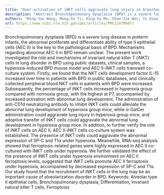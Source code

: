 ```yaml
---
title: "Over-activation of iNKT cells aggravate lung injury in bronchopulmonary dysplasia mice"
description: "Abstract Bronchopulmonary dysplasia (BPD) is a severe lung disease in preterm infants, the abnormal proliferate and differentiate ability of type II epithelial cells (AEC II) is the key to the patholo..."
authors: "Ming-Yan Wang; Meng-Xu Yi; Xing-Yu Mo; Shan-Jie Wei; Yu Qiao; Zheng Zhang; Zhao-Liang Su; Hong-Yan Lu"
url: https://www.ncbi.nlm.nih.gov/pmc/articles/PMC11470607/
---
```


Bronchopulmonary dysplasia (BPD) is a severe lung disease in preterm infants, the abnormal proliferate and differentiate ability of type II epithelial cells (AEC II) is the key to the pathological basis of BPD. Mechanisms regarding abnormal AEC II in BPD remain unclear. The present work investigated the role and mechanisms of invariant natural killer T (iNKT) cells in lung disorder in BPD using public datasets, clinical samples, a hyperoxia-induced BPD mouse model and AEC II-iNKT cells transwell co-culture system. Firstly, we found that the NKT cells development factor IL-15 increased over time in patients with BPD in public databases, and clinically collected peripheral blood NKT cells in patients with BPD were increased. Subsequently, the percentage of iNKT cells increased in hyperoxia group compared with normoxia group, with the highest at P7, accompanied by increased activation with abnormal lung development. The administration of anti-CD1d neutralizing antibody to inhibit iNKT cells could alleviate the abnormal lung development of hyperoxia group mice, while α-GalCer administration could aggravate lung injury in hyperoxia group mice, and adoptive transfer of iNKT cells could aggravate the abnormal lung development in hyperoxia group mice. In addition, to further verify the role of iNKT cells on AEC II, AEC II-iNKT cells co-culture system was established. The presence of iNKT cells could aggravate the abnormal expression of SP-C and T1α under hyperoxia. Meanwhile, RNA-seq analysis showed that ferroptosis-related genes were highly expressed in AEC II co-cultured with iNKT cells under hyperoxia. We further validated the effect of the presence of iNKT cells under hyperoxia environment on AEC II ferroptosis levels, suggested that iNKT cells promote AEC II ferroptosis under hyperoxia, accompanied by decreased expression of SP-C and T1α. Our study found that the recruitment of iNKT cells in the lung may be an important cause of alveolarization disorder in BPD. Keywords: Alveolar type II epithelial cells, Bronchopulmonary dysplasia, Differentiation, Invariant natural killer T cells, Ferroptosis
